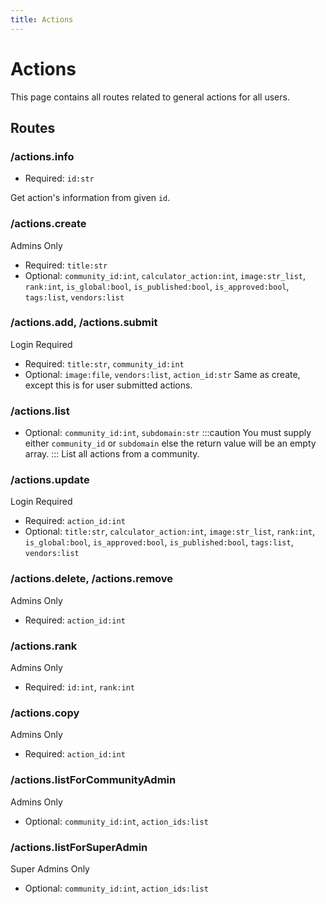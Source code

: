 ```yaml
---
title: Actions
---
```



# Actions

This page contains all routes related to general actions for all users.

## Routes

### /actions.info

- Required: `id:str`

Get action's information from given `id`.

### /actions.create

<Highlight level={1}>Admins Only</Highlight>

- Required: `title:str`
- Optional: `community_id:int`, `calculator_action:int`, `image:str_list`, `rank:int`, `is_global:bool`, `is_published:bool`, `is_approved:bool`, `tags:list`, `vendors:list`

### /actions.add, /actions.submit

<Highlight level={0}>Login Required</Highlight>

- Required: `title:str`, `community_id:int`
- Optional: `image:file`, `vendors:list`, `action_id:str`
Same as create, except this is for user submitted actions.

### /actions.list
- Optional: `community_id:int`, `subdomain:str`
:::caution
You must supply either `community_id` or `subdomain` else the return value will be an empty array.
:::
List all actions from a community.

### /actions.update

<Highlight level={0}>Login Required</Highlight>

- Required: `action_id:int`
- Optional: `title:str`, `calculator_action:int`, `image:str_list`, `rank:int`, `is_global:bool`, `is_approved:bool`, `is_published:bool`, `tags:list`, `vendors:list`

### /actions.delete, /actions.remove

<Highlight level={1}>Admins Only</Highlight>

- Required: `action_id:int`

### /actions.rank

<Highlight level={1}>Admins Only</Highlight>

- Required: `id:int`, `rank:int`

### /actions.copy

<Highlight level={1}>Admins Only</Highlight>

- Required: `action_id:int`

### /actions.listForCommunityAdmin

<Highlight level={1}>Admins Only</Highlight>

- Optional: `community_id:int`, `action_ids:list`

### /actions.listForSuperAdmin

<Highlight level={1}>Super Admins Only</Highlight>

- Optional: `community_id:int`, `action_ids:list`

